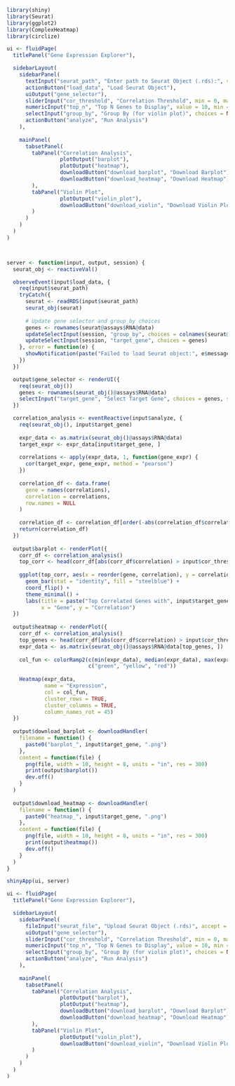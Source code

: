 
```r

library(shiny)
library(Seurat)
library(ggplot2)
library(ComplexHeatmap)
library(circlize)

ui <- fluidPage(
  titlePanel("Gene Expression Explorer"),

  sidebarLayout(
    sidebarPanel(
      textInput("seurat_path", "Enter path to Seurat Object (.rds):", value = "/your/path/seurat_object.rds"),
      actionButton("load_data", "Load Seurat Object"),
      uiOutput("gene_selector"),
      sliderInput("cor_threshold", "Correlation Threshold", min = 0, max = 1, value = 0.5),
      numericInput("top_n", "Top N Genes to Display", value = 10, min = 1),
      selectInput("group_by", "Group By (for violin plot)", choices = NULL),
      actionButton("analyze", "Run Analysis")
    ),
    
    mainPanel(
      tabsetPanel(
        tabPanel("Correlation Analysis",
                 plotOutput("barplot"),
                 plotOutput("heatmap"),
                 downloadButton("download_barplot", "Download Barplot"),
                 downloadButton("download_heatmap", "Download Heatmap")
        ),
        tabPanel("Violin Plot",
                 plotOutput("violin_plot"),
                 downloadButton("download_violin", "Download Violin Plot")
        )
      )
    )
  )
)



server <- function(input, output, session) {
  seurat_obj <- reactiveVal()

  observeEvent(input$load_data, {
    req(input$seurat_path)
    tryCatch({
      seurat <- readRDS(input$seurat_path)
      seurat_obj(seurat)
      
      # Update gene selector and group_by choices
      genes <- rownames(seurat@assays$RNA@data)
      updateSelectInput(session, "group_by", choices = colnames(seurat@meta.data))
      updateSelectInput(session, "target_gene", choices = genes)
    }, error = function(e) {
      showNotification(paste("Failed to load Seurat object:", e$message), type = "error")
    })
  })

  output$gene_selector <- renderUI({
    req(seurat_obj())
    genes <- rownames(seurat_obj()@assays$RNA@data)
    selectInput("target_gene", "Select Target Gene", choices = genes, selected = "Ntrk2trunc")
  })

  correlation_analysis <- eventReactive(input$analyze, {
    req(seurat_obj(), input$target_gene)
    
    expr_data <- as.matrix(seurat_obj()@assays$RNA@data)
    target_expr <- expr_data[input$target_gene, ]
    
    correlations <- apply(expr_data, 1, function(gene_expr) {
      cor(target_expr, gene_expr, method = "pearson")
    })
    
    correlation_df <- data.frame(
      gene = names(correlations),
      correlation = correlations,
      row.names = NULL
    )
    
    correlation_df <- correlation_df[order(-abs(correlation_df$correlation)), ]
    return(correlation_df)
  })
  
  output$barplot <- renderPlot({
    corr_df <- correlation_analysis()
    top_corr <- head(corr_df[abs(corr_df$correlation) > input$cor_threshold, ], input$top_n)
    
    ggplot(top_corr, aes(x = reorder(gene, correlation), y = correlation)) +
      geom_bar(stat = "identity", fill = "steelblue") +
      coord_flip() +
      theme_minimal() +
      labs(title = paste("Top Correlated Genes with", input$target_gene),
           x = "Gene", y = "Correlation")
  })
  
  output$heatmap <- renderPlot({
    corr_df <- correlation_analysis()
    top_genes <- head(corr_df[abs(corr_df$correlation) > input$cor_threshold, "gene"], input$top_n)
    expr_data <- as.matrix(seurat_obj()@assays$RNA@data[top_genes, ])
    
    col_fun <- colorRamp2(c(min(expr_data), median(expr_data), max(expr_data)),
                          c("green", "yellow", "red"))
    
    Heatmap(expr_data,
            name = "Expression",
            col = col_fun,
            cluster_rows = TRUE,
            cluster_columns = TRUE,
            column_names_rot = 45)
  })
  
  output$download_barplot <- downloadHandler(
    filename = function() {
      paste0("barplot_", input$target_gene, ".png")
    },
    content = function(file) {
      png(file, width = 10, height = 8, units = "in", res = 300)
      print(output$barplot())
      dev.off()
    }
  )
  
  output$download_heatmap <- downloadHandler(
    filename = function() {
      paste0("heatmap_", input$target_gene, ".png")
    },
    content = function(file) {
      png(file, width = 10, height = 8, units = "in", res = 300)
      print(output$heatmap())
      dev.off()
    }
  )
}

shinyApp(ui, server)


```


```r
ui <- fluidPage(
  titlePanel("Gene Expression Explorer"),

  sidebarLayout(
    sidebarPanel(
      fileInput("seurat_file", "Upload Seurat Object (.rds)", accept = ".rds"),
      uiOutput("gene_selector"),
      sliderInput("cor_threshold", "Correlation Threshold", min = 0, max = 1, value = 0.5),
      numericInput("top_n", "Top N Genes to Display", value = 10, min = 1),
      selectInput("group_by", "Group By (for violin plot)", choices = NULL),
      actionButton("analyze", "Run Analysis")
    ),
    
    mainPanel(
      tabsetPanel(
        tabPanel("Correlation Analysis",
                 plotOutput("barplot"),
                 plotOutput("heatmap"),
                 downloadButton("download_barplot", "Download Barplot"),
                 downloadButton("download_heatmap", "Download Heatmap")
        ),
        tabPanel("Violin Plot",
                 plotOutput("violin_plot"),
                 downloadButton("download_violin", "Download Violin Plot")
        )
      )
    )
  )
)



```



